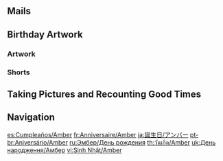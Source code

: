 {{Birthday Intro}}

==Mails==
{{Mails by Category Table|Amber Birthday Mails|noheader=1}}

==Birthday Artwork==
===Artwork===
{{Artwork by Category Table
|Character Birthday Artwork
|category = Amber Birthday Artwork
|header = Amber's Birthday Artwork
}}

===Shorts===
{{Artwork by Category Table
|Character Shorts
|category = Amber Birthday Artwork
|header = Amber's Birthday Shorts
}}

==Taking Pictures and Recounting Good Times==
{{Transclude|Taking Pictures and Recounting Good Times/Amber|Stories|main=1|top=1}}

==Navigation==
{{Character Navbox|Birthday}}

[[es:Cumpleaños/Amber]]
[[fr:Anniversaire/Amber]]
[[ja:誕生日/アンバー]]
[[pt-br:Aniversário/Amber]]
[[ru:Эмбер/День рождения]]
[[th:วันเกิด/Amber]]
[[uk:День народження/Амбер]]
[[vi:Sinh Nhật/Amber]]